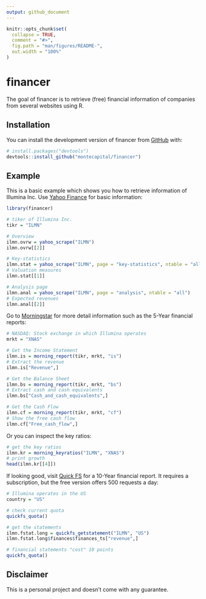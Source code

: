 ```yaml
---
output: github_document
---
```


<!-- README.md is generated from README.Rmd. Please edit that file -->

```r
knitr::opts_chunk$set(
  collapse = TRUE,
  comment = "#>",
  fig.path = "man/figures/README-",
  out.width = "100%"
)
```

# financer

<!-- badges: start -->
<!-- badges: end -->

The goal of financer is to retrieve (free) financial information of companies
from several websites using R.

## Installation

You can install the development version of financer from [GitHub](https://github.com/) with:

``` r
# install.packages("devtools")
devtools::install_github("montecapital/financer")
```

## Example

This is a basic example which shows you how to retrieve information
of Illumina Inc. Use [Yahoo Finance](https://finance.yahoo.com/) for basic
information:

```r
library(financer)

# tiker of Illumina Inc.
tikr = "ILMN"

# Overview
ilmn.ovrw = yahoo_scrape("ILMN")
ilmn.ovrw[[2]]

# Key-statistics
ilmn.stat = yahoo_scrape("ILMN", page = "key-statistics", ntable = "all")
# Valuation measures
ilmn.stat[[1]]

# Analysis page
ilmn.anal = yahoo_scrape("ILMN", page = "analysis", ntable = "all")
# Expected revenues
ilmn.anal[[2]]

```

Go to [Morningstar](https://www.morningstar.com/) for more detail information
such as the 5-Year financial reports:

```r

# NASDAQ: Stock exchange in which Illumina operates
mrkt = "XNAS"

# Get the Income Statement
ilmn.is = morning_report(tikr, mrkt, "is")
# Extract the revenue
ilmn.is["Revenue",]

# Get the Balance Sheet
ilmn.bs = morning_report(tikr, mrkt, "bs")
# Extract cash and cash equivalents
ilmn.bs["Cash_and_cash_equivalents",]

# Get the Cash Flow
ilmn.cf = morning_report(tikr, mrkt, "cf")
# Show the free cash flow
ilmn.cf["Free_cash_flow",]

```

Or you can inspect the key ratios:

```r
# get the key ratios
ilmn.kr = morning_keyratios("ILMN", "XNAS")
# print growth
head(ilmn.kr[[4]])
```

If looking good, visit [Quick FS](https://quickfs.net/) for a 10-Year financial
report. It requires a subscription, but the free version offers 500 requests
a day:

```r

# Illumina operates in the US
country = "US"

# check current quota
quickfs_quota()

# get the statements
ilmn.fstat.long = quickfs_getstatement("ILMN", "US")
ilmn.fstat.long$finances$finances_ts["revenue",]

# financial statements "cost" 10 points
quickfs_quota()

```

## Disclaimer

This is a personal project and doesn't come with any guarantee.
